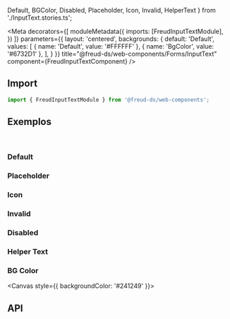   Default,
  BGColor,
  Disabled,
  Placeholder,
  Icon, Invalid, HelperText
} from './InputText.stories.ts';

<Meta
  decorators={[
    moduleMetadata({
      imports: [FreudInputTextModule],
    })
  ]}
  parameters={{
    layout: 'centered',
    backgrounds: {
      default: 'Default',
      values: [
        { name: 'Default', value: '#FFFFFF' },
        { name: 'BgColor', value: '#6732D1' },
      ],
    }
  }}
title="@freud-ds/web-components/Forms/InputText" component={FreudInputTextComponent} />

<FreudHeaderComponent
  title="Input Text"
  description="O componente Input é um componente usado para obter entrada do usuário em um campo de texto."
/>

## <a id="importing"></a>Import

```ts
import { FreudInputTextModule } from '@freud-ds/web-components';
```

## <a id="exemplos"></a>Exemplos
<br />

### Default
<Canvas>
  <Story story={Default}/>
</Canvas>

### Placeholder
<Canvas>
  <Story story={Placeholder}/>
</Canvas>

### Icon
<Canvas>
  <Story story={Icon}/>
</Canvas>

### Invalid
<Canvas>
  <Story story={Invalid}/>
</Canvas>

### Disabled
<Canvas>
  <Story story={Disabled}/>
</Canvas>

### Helper Text
<Canvas>
  <Story story={HelperText}/>
</Canvas>

### BG Color
<Canvas style={{ backgroundColor: '#241249' }}>
  <Story story={BGColor}/>
</Canvas>

## <a id="api"></a>API

<ArgsTable of={FreudInputTextComponent} />
